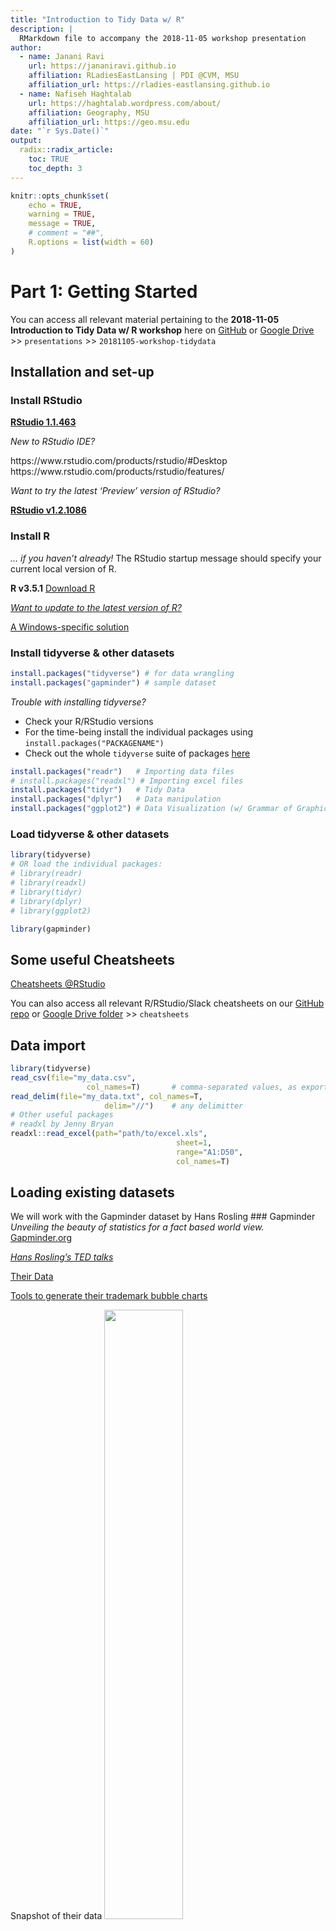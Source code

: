 ```yaml
---
title: "Introduction to Tidy Data w/ R"
description: |
  RMarkdown file to accompany the 2018-11-05 workshop presentation
author:
  - name: Janani Ravi
    url: https://jananiravi.github.io
    affiliation: RLadiesEastLansing | PDI @CVM, MSU
    affiliation_url: https://rladies-eastlansing.github.io
  - name: Nafiseh Haghtalab
    url: https://haghtalab.wordpress.com/about/
    affiliation: Geography, MSU
    affiliation_url: https://geo.msu.edu
date: "`r Sys.Date()`"
output:
  radix::radix_article:
    toc: TRUE
    toc_depth: 3
---
```


```r
knitr::opts_chunk$set(
	echo = TRUE,
	warning = TRUE,
	message = TRUE,
	# comment = "##",
	R.options = list(width = 60)
)
```

# Part 1: Getting Started

You can access all relevant material pertaining to the **2018-11-05 Introduction to Tidy Data w/ R workshop** here on [GitHub](https://bit.ly/rlel-github-meetup) or [Google Drive](https://bit.ly/rlel-gdrive-meetup) >> `presentations` >> `20181105-workshop-tidydata`

## Installation and set-up
### Install RStudio

[**RStudio 1.1.463**](http://rstudio.com/download)


*New to RStudio IDE?*

https://www.rstudio.com/products/rstudio/#Desktop
https://www.rstudio.com/products/rstudio/features/


*Want to try the latest 'Preview' version of RStudio?*

[**RStudio v1.2.1086**]((https://www.rstudio.com/products/rstudio/download/preview/))


### Install R
*... if you haven't already!*
The RStudio startup message should specify your current local version of R.

**R v3.5.1**
[Download R](https://cran.mtu.edu/)

[*Want to update to the latest version of R?*](https://www.linkedin.com/pulse/3-methods-update-r-rstudio-windows-mac-woratana-ngarmtrakulchol)

[A Windows-specific solution](https://www.r-statistics.com/2015/06/a-step-by-step-screenshots-tutorial-for-upgrading-r-on-windows/)

### Install tidyverse & other datasets
```r
install.packages("tidyverse") # for data wrangling
install.packages("gapminder") # sample dataset
```

*Trouble with installing tidyverse?*

- Check your R/RStudio versions
- For the time-being install the individual packages using `install.packages("PACKAGENAME")`
- Check out the whole `tidyverse` suite of packages [here](https://www.tidyverse.org/packages/)

```r
install.packages("readr")	# Importing data files
# install.packages("readxl") # Importing excel files
install.packages("tidyr")	# Tidy Data
install.packages("dplyr")	# Data manipulation
install.packages("ggplot2")	# Data Visualization (w/ Grammar of Graphics)
```

### Load tidyverse & other datasets
```r
library(tidyverse)
# OR load the individual packages:
# library(readr)
# library(readxl)
# library(tidyr)
# library(dplyr)
# library(ggplot2)

library(gapminder)
```

## Some useful Cheatsheets
[Cheatsheets @RStudio](https://www.rstudio.com/resources/cheatsheets/)

You can also access all relevant R/RStudio/Slack cheatsheets on our [GitHub repo](https://bit.ly/rlel-github-meetup) or [Google Drive folder](https://bit.ly/rlel-gdrive-meetup) >> `cheatsheets`


## Data import
```r
library(tidyverse)
read_csv(file="my_data.csv",
				 col_names=T)		# comma-separated values, as exported from excel/spreadsheets
read_delim(file="my_data.txt", col_names=T,
					 delim="//")	# any delimitter
# Other useful packages
# readxl by Jenny Bryan
readxl::read_excel(path="path/to/excel.xls",
									 sheet=1,
									 range="A1:D50",
									 col_names=T)
```

## Loading existing datasets
We will work with the Gapminder dataset by Hans Rosling
### Gapminder
*Unveiling the beauty of statistics for a fact based world view.*
[Gapminder.org](https://www.gapminder.org/)

[*Hans Rosling's TED talks*](https://www.ted.com/playlists/474/the_best_hans_rosling_talks_yo)

[Their Data](https://www.gapminder.org/data/)

[Tools to generate their trademark bubble charts](https://www.gapminder.org/tools/#$chart-type=bubbles)

Snapshot of their data
![](https://s3-eu-west-1.amazonaws.com/static.gapminder.org/GapminderMedia/wp-uploads/20161007154225/countries_health_wealth_2016_v71.png){width=50%}

## Knowing your data

```r
# gapminder::gapminder
str(gapminder)		# Structure of the dataframe
gapminder 			# Data is in a cleaend up 'tibble' format by default
head(gapminder)		# Shows the top few observations (rows) of your data frame
glimpse(gapminder)	# Info-dense summary of the data
View(gapminder)		# View data in a visual GUI-based spreadsheet-like format
```
### Running the code bit step-wise
```r
library(tidyverse)
library(gapminder)
str(gapminder)		# Structure of the dataframe
gapminder 			# Data is in a cleaend up 'tibble' format by default
head(gapminder)		# Shows the top few observations (rows) of your data frame
glimpse(gapminder)	# Info-dense summary of the data
View(gapminder)		# View data in a visual GUI-based spreadsheet-like format
```

```r
library(knitr)
kable(head(gapminder))
```

```r
library(rmarkdown)
paged_table(gapminder)
```

***
# Part 2: Reshaping data with tidyr
```r
gather()	# Gather COLUMNS -> ROWS
spread()	# Spread ROWS -> COLUMNS
separate()	# Separate 1 COLUMN -> many COLUMNS
unite()		# Unite several COLUMNS -> 1 COLUMN
```

## Data preparation

```r
# We'll use the R built-in USArrests data sets. We start by subsetting a small data set
my_data <- USArrests[c(1, 10, 20, 30), ]
my_data
# Row names are states, so let's use the function cbind() to add a column named "state" in the data. This will make the data tidy and the analysis easier.
my_data <- cbind(state = rownames(my_data),
								 my_data)
my_data
```


## Gather
**Takes multiple columns, and gathers them into key-value pairs: it makes “wide” data longer.**

```r
# Gather all columns except the column state
my_data2 <- gather(my_data,
                   key = "arrest_attribute",
                   value = "arrest_estimate",
                   -state)
my_data2
# Gather only Murder and Assault columns
my_data2 <- gather(my_data,
                   key = "arrest_attribute",
                   value = "arrest_estimate",
                   Murder, Assault)
my_data2
```

## Spread
**Takes two columns (key & value), and spreads into multiple columns: it makes “long” data wider.**

```r
# Spread "my_data2" to turn back to the original data:
my_data3 <- spread(my_data2, 
                   key = "arrest_attribute",
                   value = "arrest_estimate"
                   )
my_data3
```

## Unite
**Collapse cells across several columns into one column**

```r
# The R code below uses the data set "my_data" and unites the columns Murder and Assault
my_data4 <- unite(my_data,
                  col = "Murder_Assault",
                  Murder, Assault,
                  sep = "_")
my_data4

```

## Separate
**Separate each cell in a column to make multiple columns**

```r
separate(my_data4,
         col = "Murder_Assault",
         into = c("Murder", "Assault"),
         sep = "_")

```


***
# Part 3: Data wranging with dplyr
```r
filter()	# PICK observations by their values | ROWS
select()	# PICK variables by their names | COLUMNS
mutate()	# CREATE new variables w/ functions of existing variables | COLUMNS
transmute()	# COMPUTE 1 or more COLUMNS but drop original columns
arrange()	# REORDER the ROWS
summarise()	# COLLAPSE many values to a single SUMMARY
group_by()	# GROUP data into rows with the same value of variable (COLUMN)
```

## Filter
```r
head(gapminder)	# Snapshot of the dataframe
# Now, filter by year and look at only the data from the year 1962
filter(gapminder, year==1962)

# Can be rewritten using "Piping" %>%
gapminder %>%	# Pipe ('then') operator to serially connect operations
	filter(year==1962)
# Filter for China in 2002
gapminder %>%
  filter(year==2002,
  			 country=="China")
```

## Select
```r
gapminder %>%
	select(year, country, lifeExp)
```

## Arrange
```r
head(gapminder)	# Snapshot of the dataframe
# Arrange/Sort by Life Expectency
arrange(gapminder, lifeExp)	# ascending order
arrange(gapminder, -lifeExp)	# descending order

# Want to rewrite using piping?
gapminder %>%	# Pipe ('then') operator to serially connect operations
	arrange(lifeExp)

# Combining two verbs
gapminder %>%
	filter(year==2007) %>%
	arrange(desc(gdpPercap))
```

## Mutate
```r
# library(tidyverse)
# library(gapminder)
# Changing existing variables
gapminder %>%
	mutate(pop=pop/1000000)

# Use mutate to change lifeExp to be in months
gapminder %>%
	mutate(lifeExp = lifeExp * 12)

# Adding new variables
gapminder %>%
	mutate(grossgdp = pop * gdpPercap)

# Combing 3 verbs
gapminder %>%
	mutate(grossgdp = pop * gdpPercap) %>%
	filter(year==2007) %>%
	arrange(desc(grossgdp))
```


## Summarize
```r
# Finding mean life exp across all years all continents
gapminder %>%
	summarize(meanLifeExp = mean(lifeExp))

# Summarize to find the median life expectancy
gapminder %>%
	summarize(medianLifeExp = median(lifeExp))

# Avg life Exp and total pop in 2007
gapminder %>%
	filter(year==2007) %>%
	summarize(meanLifeExp = mean(lifeExp),
						totalPop = sum(as.numeric(pop)))

# Filter for 1957 then summarize the median life expectancy
gapminder %>%
	filter(year==1957) %>%
	summarize(medianLifeExp = median(lifeExp))

# Avg life Exp and total pop in each year
gapminder %>%
	group_by(year) %>%
	summarize(meanLifeExp = mean(lifeExp),
						totalPop =  sum(as.numeric(pop)))

# Avg life Exp and total pop in each year and contient
gapminder %>%
	group_by(year,continent) %>% 
  summarize(meanLifeExp = mean(lifeExp),
  					totalPop = sum(as.numeric(pop)))

```

***
# Part 4: Visualizing tidy data with ggplot
## Recap of ggplot2
```r
# Add the size aesthetic to represent a country's gdpPercap
gapminder_1952 <- gapminder %>%
	filter(year==1952)

ggplot(gapminder_1952,
			 aes(x = pop, y = lifeExp,
			 		color = continent, size=gdpPercap)) +
	geom_point() +
	scale_x_log10()

# Instead of showing all categorical variables in one plot , we can have 5 different plots in one plot using faceting
gapminder_2007 <- gapminder %>%
	filter(year==2007)

ggplot(data=gapminder_2007,
			 aes(x=gdpPercap,y=lifeExp)) +
	geom_point() + 
	scale_x_log10() + 
	facet_wrap(~continent)

# Scatter plot comparing gdpPercap and lifeExp, with color representing continent
# and size representing population, faceted by year
ggplot(data=gapminder,
			 aes(x=gdpPercap,y=lifeExp,
			 		color=continent, size = pop)) +
	geom_point() + 
	scale_x_log10() + 
	facet_wrap(~year)


by_year <- gapminder %>%
	group_by(year) %>% 
	summarize(meanLifeExp = mean(lifeExp),
						totalPop = sum(as.numeric(pop)))

by_year_continent <- gapminder %>%
	group_by(year,continent) %>% 
	summarize(meanLifeExp = mean(lifeExp),
						totalPop =sum(as.numeric(pop)))

# Visualizing population over time
ggplot(data=by_year,
			 aes(x=year,y=totalPop)) +
	geom_point()

# Visualizing population over time,starting at zero, for each continent
ggplot(data=by_year_continent,
			 aes(x=year,y=totalPop,color=continent)) +
	geom_point() +
	expand_limits(y=0)

```


## gganimate
```r
library(tidyverse)
library(gapminder)
static_plot <- ggplot(gapminder, aes(gdpPercap, lifeExp, size = pop, colour = country)) +
	geom_point(alpha = 0.7, show.legend = FALSE) +
	scale_colour_manual(values = country_colors) +
	scale_size(range = c(2, 12)) +
	scale_x_log10() + theme_minimal() +
	facet_wrap(~continent)
static_plot
```

```r
library(gganimate)
animated_plot <- ggplot(gapminder, aes(gdpPercap, lifeExp, size = pop, colour = country)) +
	geom_point(alpha = 0.7, show.legend = FALSE) +
	scale_colour_manual(values = country_colors) +
	scale_size(range = c(2, 12)) +
	scale_x_log10() + theme_minimal() +
	facet_wrap(~continent) +
	# Here comes the gganimate specific bits
	labs(title = 'Year: {frame_time}', x = 'GDP per capita', y = 'life expectancy') +
	transition_time(year) +
	ease_aes('linear')
animated_plot
```

***
# Part 5: Export & Wrap-up
## Saving your plots
### ggsave
```r
library(tidyverse)
# Save your file name
plot1 <- "my_plot1.tiff"

# Save your absolute/relative path
my_full_path <- paste(c("~/Google_Drive/Work/GitHub",
												"/meetup-presentations-eastlansing/presentations/",
												"20181105-workshop-tidydata"), sep="/")

# To save as a tab-delimited text file ...
ggsave(filename=plot1,
			 plot=static_plot,
			 device="tiff",
			 path=my_full_path,
			 dpi=600)

```

## Saving your data files
### write_delim

```r
library(tidyverse)
# Save your file name
filename <- "my_new_data.txt"

# Save your absolute/relative path
my_full_path <- paste(c("~/Google_Drive/Work/GitHub",
												"/meetup-presentations-eastlansing/presentations/",
												"20181105-workshop-tidydata"), sep="/")

# To save as a tab-delimited text file ...
write_tsv(x=my_newly_formatted_data, # your final reformatted dataset
					path=paste(my_full_path, filename, "/"), # Absolute path recommended.
					# However, you can directly use 'filename' here
					# if you are saving the file in the same directory
					# as your code.
					col_names=T) # if you want the column names to be
# saved in the first row, recommended

# Alternatively, you could save it as a comma-separated text file
write_csv(x=my_newly_formatted_data,
					path=my_path,
					col_names=T)
# Or save it with any other delimiter
# choose wisely, pick a delim that's not part of your dataframe
write_delim(x=my_newly_formatted_data,
						path=my_path,
						col_names=T,
						delim="---")
```

## *What you learnt today!*

::: l-body-outset
| Option      | Description                                        |
|-------------|----------------------------------------------------|
| **Getting Started**                                              |
| `install.packages`| AAAAAAAAAAAAAAAAAAA                          |
| `library`   | AAAAAAAAAAAAAAAAAAA                                |
| `read_csv`  | AAAAAAAAAAAAAAAAAAA                                |
| `read_delim`| AAAAAAAAAAAAAAAAAAA                                |
| `read_excel`| AAAAAAAAAAAAAAAAAAA                                |
| `str`       | AAAAAAAAAAAAAAAAAAA                                |
| `head`      | AAAAAAAAAAAAAAAAAAA                                |
| `glimpse`   | AAAAAAAAAAAAAAAAAAA                                |
| `View`      | AAAAAAAAAAAAAAAAAAA                                |
| `kable`     | Create tables in LaTeX, HTML, Markdown and reStructuredText                                |
| `paged_table`| AAAAAAAAAAAAAAAAAAA                               |
| **tidyr**                                                        |
| `gather`    | Gather Columns Into Key-Value Pairs (COLS -> ROWS) |
| `spread`    | Spread ROWS -> COLS                                |
| `separate`  | separate 1 COL -> many COLS                        |
| `unite`     |  unite several COLS -> 1 COL                       |
| **dplyr**                                                        |
| `filter`    | PICK observations by their values, ROWS            |
| `select`    | PICK variables by their names, COLS                |
| `mutate`    | CREATE new variables from existing variables, COLS |
| `transmute` | COMPUTE 1 or more COLS but drop original cols      |
| `arrange`   | REORDER the ROWS                                   |
| `summarise` | COLLAPSE many values to a single SUMMARY           |
| `group_by`  | GROUP data into rows w/ the same value of variable |
| `JOINS`  | GROUP data into rows w/ the same value of variable |
| **ggplot**                                                       |
| `ggplot`    | PICK observations by their values, ROWS            |
| `gganimate` | PICK variables by their names, COLS                |
| **Export & Wrap-up**                                             |
| `ggsave`    | AAAAAAAAAAAAAAAAAAA                                |
| `write_tsv` | AAAAAAAAAAAAAAAAAAA                                |
| `write_csv` | AAAAAAAAAAAAAAAAAAA                                |
| `write_delim`| AAAAAAAAAAAAAAAAAAA                               |
:::

***

## Questions? Comments?
Please ping us on Slack: rladies-eastlansing.slack.com OR Email us: eastlansing@rladies.org